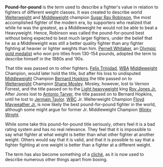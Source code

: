'''Pound-for-pound''' is the term used to describe a fighter's value in relation to fighters of different weight classes. It was created to describe world [[Welterweight]] and [[Middleweight]] champion [[Sugar Ray Robinson]], the most accomplished fighter of the modern era, by supporters who realized that while he was the greatest, as a Middleweight he would not be able to beat a Heavyweight. Hence, Robinson was called the pound-for-pound best without being expected to best much larger fighters, under the belief that he as a Middleweight was still a better quality fighter than any fighter fighting at heavier or lighter weights than him. [[Pernell Whitaker]], an [[Olympic]] [[gold medalist]] who won pro titles from 130-154 pounds, adopted the term to describe himself in the 1980s and '90s. 

That title was passed on to other fighters. [[Felix Trinidad]], [[WBA]] [[Middleweight]] Champion, would later hold the title, but after his loss to undisputed [[Middleweight]] Champion [[Bernard Hopkins]] the title passed on to [[Welterweight]] Champion [[Shane Mosley]]. Mosley, however, lost to Vernon Forrest, and the title passed on to the [[Light heavyweight]] king [[Roy Jones Jr.]] After Jones lost to [[Antonio Tarver]], the title passed on to Bernard Hopkins, until he lost to [[Jermain Taylor]]. [[WBC]] Jr. Welterweight Champion [[Floyd Mayweather Jr.]] is now likely the best pound-for-pound fighter in the world, although some might argue for former Jr. Middleweight Champion [[Winky Wright]].

While some take this pound-for-pound title seriously, others feel it is a bad rating system and has no real relevance. They feel that it is impossible to say what fighter at what weight is better than what other fighter at another weight. Others would say that it is valid, and that it is possible to say that a fighter fighting at one weight is better than a fighter at a different weight.

The term has also become something of a [[cliché]], as it is now used to describe numerous other things apart from boxing.